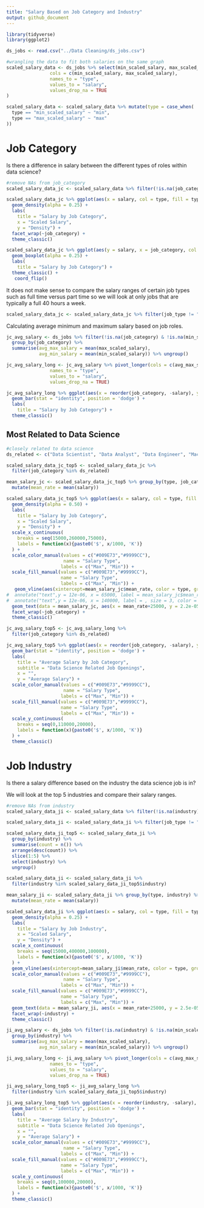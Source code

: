 ```yaml
---
title: "Salary Based on Job Category and Industry"
output: github_document
---
```


```r
library(tidyverse)
library(ggplot2)

ds_jobs <- read.csv("../Data Cleaning/ds_jobs.csv")
```

```r
#wrangling the data to fit both salaries on the same graph
scaled_salary_data <- ds_jobs %>% select(min_scaled_salary, max_scaled_salary, job_category, industry, job_type) %>% pivot_longer(
                cols = c(min_scaled_salary, max_scaled_salary),
                names_to = "type",
                values_to = "salary",
                values_drop_na = TRUE
)

scaled_salary_data <- scaled_salary_data %>% mutate(type = case_when(
  type == "min_scaled_salary" ~ "min",
  type == "max_scaled_salary" ~ "max"
))
```

# Job Category

Is there a difference in salary between the different types of roles within data science?

```r
#remove NAs from job_category
scaled_salary_data_jc <- scaled_salary_data %>% filter(!is.na(job_category))

scaled_salary_data_jc %>% ggplot(aes(x = salary, col = type, fill = type)) +
  geom_density(alpha = 0.25) +
  labs(
    title = "Salary by Job Category",
    x = "Scaled Salary",
    y = "Density") +
  facet_wrap(~job_category) + 
  theme_classic()
```

```r
scaled_salary_data_jc %>% ggplot(aes(y = salary, x = job_category, col = type, fill = type)) +
  geom_boxplot(alpha = 0.25) +
  labs(
    title = "Salary by Job Category") +
  theme_classic() +
   coord_flip()
```
It does not make sense to compare the salary ranges of certain job types such as full time versus part time so we will look at only jobs that are typically a full 40 hours a week.

```r
scaled_salary_data_jc <- scaled_salary_data_jc %>% filter(job_type != "PART_TIME")
```


Calculating average minimum and maximum salary based on job roles.

```r
jc_avg_salary <- ds_jobs %>% filter(!is.na(job_category) & !is.na(min_scaled_salary) & !is.na(max_scaled_salary)) %>% 
  group_by(job_category) %>% 
  summarise(avg_max_salary = mean(max_scaled_salary), 
            avg_min_salary = mean(min_scaled_salary)) %>% ungroup()

jc_avg_salary_long <- jc_avg_salary %>% pivot_longer(cols = c(avg_max_salary, avg_min_salary),
                names_to = "type",
                values_to = "salary",
                values_drop_na = TRUE)
```

```r
jc_avg_salary_long %>% ggplot(aes(x = reorder(job_category, -salary), y = salary ,fill = type)) +
  geom_bar(stat = "identity", position = 'dodge') +
  labs(
    title = "Salary by Job Category") +
  theme_classic()
```

## Most Related to Data Science

```r
#closely related to data science
ds_related <- c("Data Scientist", "Data Analyst", "Data Engineer", "Machine Learning", "Statistics")

scaled_salary_data_jc_top5 <- scaled_salary_data_jc %>% 
  filter(job_category %in% ds_related)

mean_salary_jc <- scaled_salary_data_jc_top5 %>% group_by(type, job_category) %>% 
  mutate(mean_rate = mean(salary))

scaled_salary_data_jc_top5 %>% ggplot(aes(x = salary, col = type, fill = type)) +
  geom_density(alpha = 0.50) +
  labs(
    title = "Salary by Job Category",
    x = "Scaled Salary",
    y = "Density") +
  scale_x_continuous(
    breaks = seq(15000,260000,75000),
    labels = function(x){paste0('$', x/1000, 'K')}
  ) +
  scale_color_manual(values = c("#009E73","#9999CC"),
                     name = "Salary Type",
                    labels = c("Max", "Min")) +
  scale_fill_manual(values = c("#009E73","#9999CC"), 
                    name = "Salary Type",
                    labels = c("Max", "Min")) +
   geom_vline(aes(xintercept=mean_salary_jc$mean_rate, color = type, group = job_category), linetype = "dashed", show.legend = FALSE) +
#  annotate("text",y = 12e-06, x = 65000, label = mean_salary_jc$mean_rate, size = 3, color = "#868686FF", group = job_category) +
#  annotate("text",y = 12e-06, x = 140000, label = , size = 3, color = "#868686FF") +
  geom_text(data = mean_salary_jc, aes(x = mean_rate+25000, y = 2.2e-05, label = paste0('$', round(mean_rate/1000,1), 'K'), group = job_category), size = 2) +
  facet_wrap(~job_category) + 
  theme_classic()
```

```r
jc_avg_salary_top5 <- jc_avg_salary_long %>% 
  filter(job_category %in% ds_related)

jc_avg_salary_top5 %>% ggplot(aes(x = reorder(job_category, -salary), y = salary ,fill = type)) +
  geom_bar(stat = "identity", position = 'dodge') +
  labs(
    title = "Average Salary by Job Category",
    subtitle = "Data Science Related Job Openings",
    x = "",
    y = "Average Salary") +
  scale_color_manual(values = c("#009E73","#9999CC"),
                     name = "Salary Type",
                    labels = c("Max", "Min")) +
  scale_fill_manual(values = c("#009E73","#9999CC"), 
                    name = "Salary Type",
                    labels = c("Max", "Min")) +
  scale_y_continuous(
    breaks = seq(0,110000,20000),
    labels = function(x){paste0('$', x/1000, 'K')}
  ) +
  theme_classic()
```

# Job Industry

Is there a salary difference based on the industry the data science job is in?

We will look at the top 5 industries and compare their salary ranges.

```r
#remove NAs from industry
scaled_salary_data_ji <- scaled_salary_data %>% filter(!is.na(industry))

scaled_salary_data_ji <- scaled_salary_data_ji %>% filter(job_type != "PART_TIME")

scaled_salary_data_ji_top5 <- scaled_salary_data_ji %>% 
  group_by(industry) %>% 
  summarise(count = n()) %>%
  arrange(desc(count)) %>%
  slice(1:5) %>%
  select(industry) %>% 
  ungroup()

scaled_salary_data_ji <- scaled_salary_data_ji %>% 
  filter(industry %in% scaled_salary_data_ji_top5$industry)

mean_salary_ji <- scaled_salary_data_ji %>% group_by(type, industry) %>% 
  mutate(mean_rate = mean(salary))

scaled_salary_data_ji %>% ggplot(aes(x = salary, col = type, fill = type)) +
  geom_density(alpha = 0.25) +
  labs(
    title = "Salary by Job Industry",
    x = "Scaled Salary",
    y = "Density") +
  scale_x_continuous(
    breaks = seq(15000,400000,100000),
    labels = function(x){paste0('$', x/1000, 'K')}
  ) +
  geom_vline(aes(xintercept=mean_salary_ji$mean_rate, color = type, group = industry), linetype = "dashed", show.legend = FALSE) +
  scale_color_manual(values = c("#009E73","#9999CC"),
                     name = "Salary Type",
                    labels = c("Max", "Min")) +
  scale_fill_manual(values = c("#009E73","#9999CC"), 
                    name = "Salary Type",
                    labels = c("Max", "Min")) +
  geom_text(data = mean_salary_ji, aes(x = mean_rate+25000, y = 2.5e-05, label = paste0('$', round(mean_rate/1000,1), 'K'), group = industry), size = 2) +
  facet_wrap(~industry) + 
  theme_classic()
```

```r
ji_avg_salary <- ds_jobs %>% filter(!is.na(industry) & !is.na(min_scaled_salary & job_type != "PART_TIME") & !is.na(max_scaled_salary)) %>% 
  group_by(industry) %>% 
  summarise(avg_max_salary = mean(max_scaled_salary), 
            avg_min_salary = mean(min_scaled_salary)) %>% ungroup()

ji_avg_salary_long <- ji_avg_salary %>% pivot_longer(cols = c(avg_max_salary, avg_min_salary),
                names_to = "type",
                values_to = "salary",
                values_drop_na = TRUE)

ji_avg_salary_long_top5 <- ji_avg_salary_long %>% 
  filter(industry %in% scaled_salary_data_ji_top5$industry)

ji_avg_salary_long_top5 %>% ggplot(aes(x = reorder(industry, -salary), y = salary ,fill = type)) +
  geom_bar(stat = "identity", position = 'dodge') +
  labs(
    title = "Average Salary by Industry",
    subtitle = "Data Science Related Job Openings",
    x = "",
    y = "Average Salary") +
  scale_color_manual(values = c("#009E73","#9999CC"),
                     name = "Salary Type",
                    labels = c("Max", "Min")) +
  scale_fill_manual(values = c("#009E73","#9999CC"), 
                    name = "Salary Type",
                    labels = c("Max", "Min")) +
  scale_y_continuous(
    breaks = seq(0,100000,20000),
    labels = function(x){paste0('$', x/1000, 'K')}
  ) +
  theme_classic()
```
